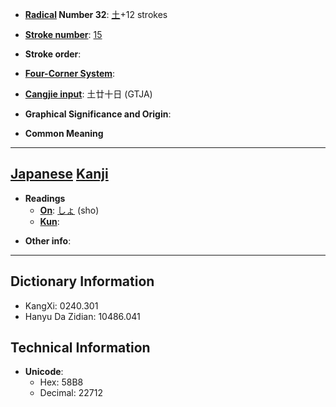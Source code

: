 * '''[[Wiktionary:Chinese radical index| Radical]] Number 32''': [[Wiktionary:Chinese radical index 土|土]]+12 strokes

* '''[[Wiktionary:Chinese total strokes index|Stroke number]]''': [[Wiktionary:Chinese total strokes index 15|15]]

* '''Stroke order''': 

* '''[[Wiktionary:Chinese four corner index|Four-Corner System]]''': 

* '''[[Wiktionary:Chinese Cangjie index|Cangjie input]]''': 土廿十日 (GTJA)

* '''Graphical Significance and Origin''': 

* '''Common Meaning'''

----

== [[Japanese]] [[Kanji]] ==

* '''Readings'''
** '''[[On]]''': [[しょ]] (sho)
** '''[[Kun]]''': 

* '''Other info''':  

----

== Dictionary Information ==

* KangXi: 0240.301
* Hanyu Da Zidian: 10486.041

== Technical Information ==

* '''Unicode''':
** Hex: 58B8
** Decimal: 22712